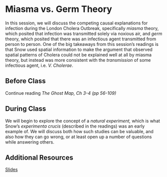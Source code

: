 # Miasma vs. Germ Theory

In this session, we will discuss the competing causal explanations for infection during the London Cholera Outbreak, specifically _miasma_ theory, which posited that infection was transmitted solely via noxious air, and _germ_ theory, which posited that there was an infectious agent transmitted from person to person. One of the big takeaways from this session's readings is that Snow used spatial information to make the argument that observed spatial patterns of Cholera could not be explained well at all by miasma theory, but instead was more consistent with the _transmission_ of some infectious agent, i.e. _V. Cholerae_. 

## Before Class

Continue reading *The Ghost Map, Ch 3-4 (pp 56-109)*

## During Class

We will begin to explore the concept of a _natural experiment,_ which is what Snow's _experimenta crucis_ (described in the readings) was an early example of. We will discuss both how such studies can be valuable, and also how they can go wrong, or at least open up a number of questions while answering others.

## Additional Resources

[Slides](slides/session_6_miasma.qmd)